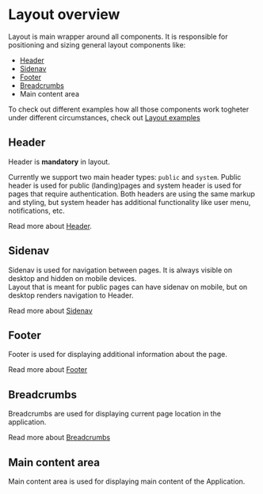 
<Meta name="Layout overview" title="Components/layout/Layout overview" />

# Layout overview

Layout is main wrapper around all components. It is responsible for positioning and sizing general layout components like:

- [Header](/docs/components-layout-header--docs)
- [Sidenav](/docs/components-layout-sidenav--docs)
- [Footer](/docs/components-layout-footer--docs)
- [Breadcrumbs](/docs/components-breadcrumbs-header--docs)
- Main content area

To check out different examples how all those components work togheter under different circumstances, check out [Layout examples](/docs/components-layout-layout--docs)

## Header

Header is **mandatory** in layout.

Currently we support two main header types: `public` and `system`.
Public header is used for public (landing)pages and system header is used for pages that require authentication.
Both headers are using the same markup and styling, but system header has additional functionality like user menu, notifications, etc. <br/>

Read more about [Header](/docs/components-layout-header--docs).

## Sidenav

Sidenav is used for navigation between pages. It is always visible on desktop and hidden on mobile devices. <br/>
Layout that is meant for public pages can have sidenav on mobile, but on desktop renders navigation to Header. <br />

Read more about [Sidenav](/docs/components-layout-sidenav--docs)

## Footer

Footer is used for displaying additional information about the page. <br/>

Read more about [Footer](/docs/components-layout-footer--docs)

## Breadcrumbs

Breadcrumbs are used for displaying current page location in the application. <br/>

Read more about [Breadcrumbs](/docs/components-breadcrumbs-header--docs)

## Main content area

Main content area is used for displaying main content of the Application. <br/>
